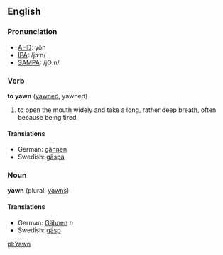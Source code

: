 ==English==
===Pronunciation===
*[[w:AHD|AHD]]: yôn
*[[w:IPA|IPA]]: /jɔːn/
*[[w:SAMPA|SAMPA]]: /jO:n/

===Verb===
'''to yawn''' ([[yawned]], yawned)
# to open the mouth widely and take a long, rather deep breath, often because being tired

====Translations====
*German: [[gähnen]]
*Swedish: [[gäspa]]

===Noun===
'''yawn''' (plural: [[yawns]])

====Translations====
*German: [[Gähnen]] ''n''
*Swedish: [[gäsp]]

[[pl:Yawn]]